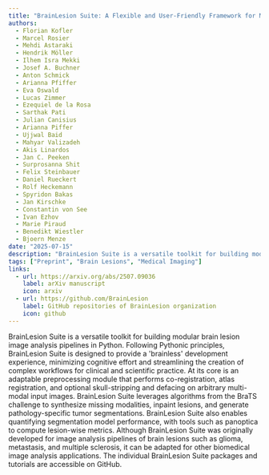 ```yaml
---
title: "BrainLesion Suite: A Flexible and User-Friendly Framework for Modular Brain Lesion Image Analysis"
authors:
  - Florian Kofler
  - Marcel Rosier
  - Mehdi Astaraki
  - Hendrik Möller
  - Ilhem Isra Mekki
  - Josef A. Buchner
  - Anton Schmick
  - Arianna Pfiffer
  - Eva Oswald
  - Lucas Zimmer
  - Ezequiel de la Rosa
  - Sarthak Pati
  - Julian Canisius
  - Arianna Piffer
  - Ujjwal Baid
  - Mahyar Valizadeh
  - Akis Linardos
  - Jan C. Peeken
  - Surprosanna Shit
  - Felix Steinbauer
  - Daniel Rueckert
  - Rolf Heckemann
  - Spyridon Bakas
  - Jan Kirschke
  - Constantin von See
  - Ivan Ezhov
  - Marie Piraud
  - Benedikt Wiestler
  - Bjoern Menze
date: "2025-07-15"
description: "BrainLesion Suite is a versatile toolkit for building modular brain lesion image analysis pipelines in Python. Following Pythonic principles, BrainLesion Suite is designed to provide a 'brainless' development experience, minimizing cognitive effort and streamlining the creation of complex workflows for clinical and scientific practice. At its core is an adaptable preprocessing module that performs co-registration, atlas registration, and optional skull-stripping and defacing on arbitrary multi-modal input images. BrainLesion Suite leverages algorithms from the BraTS challenge to synthesize missing modalities, inpaint lesions, and generate pathology-specific tumor segmentations. BrainLesion Suite also enables quantifying segmentation model performance, with tools such as panoptica to compute lesion-wise metrics. Although BrainLesion Suite was originally developed for image analysis pipelines of brain lesions such as glioma, metastasis, and multiple sclerosis, it can be adapted for other biomedical image analysis applications. The individual BrainLesion Suite packages and tutorials are accessible on GitHub."
tags: ["Preprint", "Brain Lesions", "Medical Imaging"]
links:
  - url: https://arxiv.org/abs/2507.09036
    label: arXiv manuscript
    icon: arxiv
  - url: https://github.com/BrainLesion
    label: GitHub repositories of BrainLesion organization
    icon: github
---
```


BrainLesion Suite is a versatile toolkit for building modular brain lesion image analysis pipelines in Python.
Following Pythonic principles, BrainLesion Suite is designed to provide a 'brainless' development experience, minimizing cognitive effort and streamlining the creation of complex workflows for clinical and scientific practice.
At its core is an adaptable preprocessing module that performs co-registration, atlas registration, and optional skull-stripping and defacing on arbitrary multi-modal input images.
BrainLesion Suite leverages algorithms from the BraTS challenge to synthesize missing modalities, inpaint lesions, and generate pathology-specific tumor segmentations.
BrainLesion Suite also enables quantifying segmentation model performance, with tools such as panoptica to compute lesion-wise metrics. Although BrainLesion Suite was originally developed for image analysis pipelines of brain lesions such as glioma, metastasis, and multiple sclerosis, it can be adapted for other biomedical image analysis applications.
The individual BrainLesion Suite packages and tutorials are accessible on GitHub.
